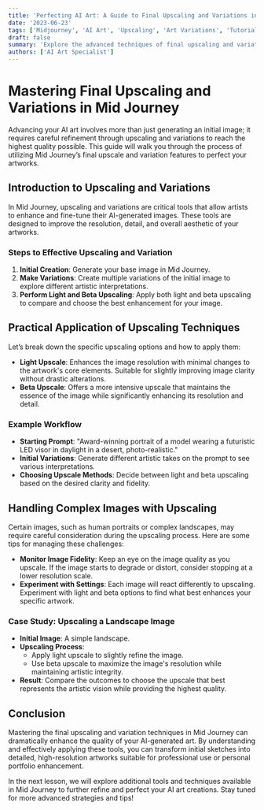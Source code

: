 ```yaml
---
title: 'Perfecting AI Art: A Guide to Final Upscaling and Variations in Mid Journey'
date: '2023-06-23'
tags: ['Midjourney', 'AI Art', 'Upscaling', 'Art Variations', 'Tutorial']
draft: false
summary: 'Explore the advanced techniques of final upscaling and variations in Mid Journey to enhance the quality and detail of your AI-generated artworks. Learn how to make strategic adjustments to achieve professional-level results.'
authors: ['AI Art Specialist']
---
```


# Mastering Final Upscaling and Variations in Mid Journey

Advancing your AI art involves more than just generating an initial image; it requires careful refinement through upscaling and variations to reach the highest quality possible. This guide will walk you through the process of utilizing Mid Journey’s final upscale and variation features to perfect your artworks.

## Introduction to Upscaling and Variations

In Mid Journey, upscaling and variations are critical tools that allow artists to enhance and fine-tune their AI-generated images. These tools are designed to improve the resolution, detail, and overall aesthetic of your artworks.

### Steps to Effective Upscaling and Variation

1. **Initial Creation**: Generate your base image in Mid Journey.
2. **Make Variations**: Create multiple variations of the initial image to explore different artistic interpretations.
3. **Perform Light and Beta Upscaling**: Apply both light and beta upscaling to compare and choose the best enhancement for your image.

## Practical Application of Upscaling Techniques

Let’s break down the specific upscaling options and how to apply them:

- **Light Upscale**: Enhances the image resolution with minimal changes to the artwork's core elements. Suitable for slightly improving image clarity without drastic alterations.
- **Beta Upscale**: Offers a more intensive upscale that maintains the essence of the image while significantly enhancing its resolution and detail.

### Example Workflow

- **Starting Prompt**: "Award-winning portrait of a model wearing a futuristic LED visor in daylight in a desert, photo-realistic."
- **Initial Variations**: Generate different artistic takes on the prompt to see various interpretations.
- **Choosing Upscale Methods**: Decide between light and beta upscaling based on the desired clarity and fidelity.

## Handling Complex Images with Upscaling

Certain images, such as human portraits or complex landscapes, may require careful consideration during the upscaling process. Here are some tips for managing these challenges:

- **Monitor Image Fidelity**: Keep an eye on the image quality as you upscale. If the image starts to degrade or distort, consider stopping at a lower resolution scale.
- **Experiment with Settings**: Each image will react differently to upscaling. Experiment with light and beta options to find what best enhances your specific artwork.

### Case Study: Upscaling a Landscape Image

- **Initial Image**: A simple landscape.
- **Upscaling Process**:
    - Apply light upscale to slightly refine the image.
    - Use beta upscale to maximize the image's resolution while maintaining artistic integrity.
- **Result**: Compare the outcomes to choose the upscale that best represents the artistic vision while providing the highest quality.

## Conclusion

Mastering the final upscaling and variation techniques in Mid Journey can dramatically enhance the quality of your AI-generated art. By understanding and effectively applying these tools, you can transform initial sketches into detailed, high-resolution artworks suitable for professional use or personal portfolio enhancement.

In the next lesson, we will explore additional tools and techniques available in Mid Journey to further refine and perfect your AI art creations. Stay tuned for more advanced strategies and tips!

